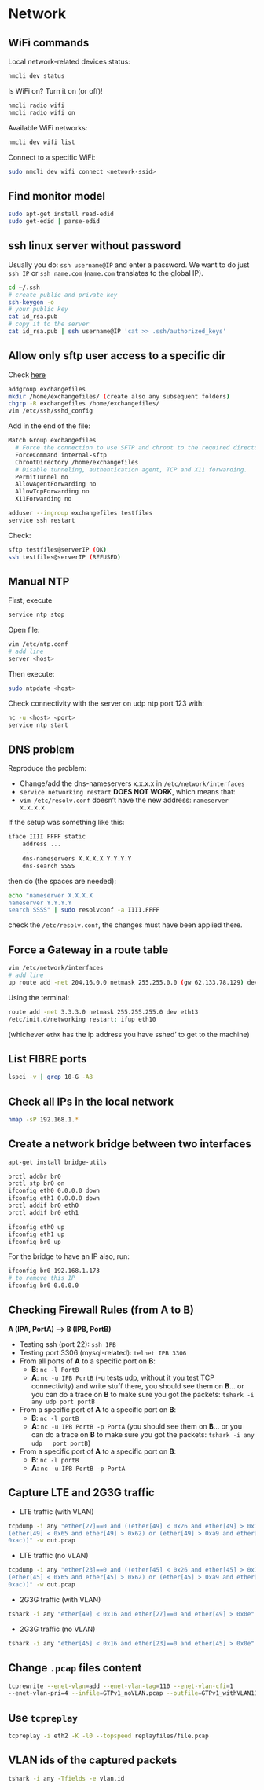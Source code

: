 # Network

## WiFi commands

Local network-related devices status:
```bash
nmcli dev status
```

Is WiFi on? Turn it on (or off)!
```bash
nmcli radio wifi
nmcli radio wifi on
```

Available WiFi networks:
```bash
nmcli dev wifi list
```

Connect to a specific WiFi:
```bash
sudo nmcli dev wifi connect <network-ssid>
```

## Find monitor model

```bash
sudo apt-get install read-edid
sudo get-edid | parse-edid
```

## ssh linux server without password

Usually you do: `ssh username@IP` and enter a password. 
We want to do just `ssh IP` or `ssh name.com` (`name.com` translates to the global IP).

```bash
cd ~/.ssh
# create public and private key
ssh-keygen -o
# your public key
cat id_rsa.pub
# copy it to the server
cat id_rsa.pub | ssh username@IP 'cat >> .ssh/authorized_keys'
```

## Allow only sftp user access to a specific dir

Check [here](http://passingcuriosity.com/2014/openssh-restrict-to-sftp-chroot/)
```bash
addgroup exchangefiles
mkdir /home/exchangefiles/ (create also any subsequent folders)
chgrp -R exchangefiles /home/exchangefiles/
vim /etc/ssh/sshd_config
```

Add in the end of the file:
```bash
Match Group exchangefiles
  # Force the connection to use SFTP and chroot to the required directory.
  ForceCommand internal-sftp
  ChrootDirectory /home/exchangefiles
  # Disable tunneling, authentication agent, TCP and X11 forwarding.
  PermitTunnel no
  AllowAgentForwarding no
  AllowTcpForwarding no
  X11Forwarding no
```

```bash
adduser --ingroup exchangefiles testfiles
service ssh restart
```

Check:
```bash
sftp testfiles@serverIP (OK)
ssh testfiles@serverIP (REFUSED)
```

## Manual NTP

First, execute
```bash
service ntp stop
```

Open file:
```bash
vim /etc/ntp.conf
# add line
server <host>
```

Then execute:
```bash
sudo ntpdate <host>
```

Check connectivity with the server on udp ntp port 123 with:
```bash
nc -u <host> <port>
service ntp start
```

## DNS problem

Reproduce the problem:

- Change/add the dns-nameservers x.x.x.x in `/etc/network/interfaces`
- `service networking restart` **DOES NOT WORK**, which means that:
- `vim /etc/resolv.conf` doesn't have the new address: `nameserver x.x.x.x`

If the setup was something like this:
```bash
iface IIII FFFF static
    address ...
    ...
    dns-nameservers X.X.X.X Y.Y.Y.Y
    dns-search SSSS
```
then do (the spaces are needed):
```bash
echo "nameserver X.X.X.X
nameserver Y.Y.Y.Y
search SSSS" | sudo resolvconf -a IIII.FFFF
```
check the `/etc/resolv.conf`, the changes must have been applied there.

## Force a Gateway in a route table

```bash
vim /etc/network/interfaces
# add line
up route add -net 204.16.0.0 netmask 255.255.0.0 (gw 62.133.78.129) dev eth12
```

Using the terminal:
```bash
route add -net 3.3.3.0 netmask 255.255.255.0 dev eth13
/etc/init.d/networking restart; ifup eth10
```
(whichever `ethX` has the ip address you have sshed' to get to the machine)

## List FIBRE ports

```bash
lspci -v | grep 10-G -A8
```

## Check all IPs in the local network

```bash
nmap -sP 192.168.1.*
```

## Create a network bridge between two interfaces

```bash
apt-get install bridge-utils

brctl addbr br0
brctl stp br0 on
ifconfig eth0 0.0.0.0 down
ifconfig eth1 0.0.0.0 down
brctl addif br0 eth0
brctl addif br0 eth1

ifconfig eth0 up
ifconfig eth1 up
ifconfig br0 up
```

For the bridge to have an IP also, run:
```bash
ifconfig br0 192.168.1.173
# to remove this IP
ifconfig br0 0.0.0.0
```

## Checking Firewall Rules (from A to B)

**A (IPA, PortA) -----> B (IPB, PortB)**

- Testing ssh (port 22): `ssh IPB`
- Testing port 3306 (mysql-related): `telnet IPB 3306`
- From all ports of **A** to a specific port on **B**:
	- **B**: `nc -l PortB`
	- **A**: `nc -u IPB PortB` (-u tests udp, without it you test TCP connectivity)
	and write stuff there, you should see them on **B**... or you can do a trace
	on **B** to make sure you got the packets: `tshark -i any udp port portB`
- From a specific port of **A** to a specific port on **B**:
	- **B**: `nc -l portB`
	- **A**: `nc -u IPB PortB -p PortA` (you should see them on **B**... or you
	can do a trace on **B** to make sure you got the packets: `tshark -i any udp
	port portB`)
- From a specific port of **A** to a specific port on **B**:
	- **B**: `nc -l portB`
	- **A**: `nc -u IPB PortB -p PortA`

## Capture LTE and 2G3G traffic

- LTE traffic (with VLAN)

```bash
tcpdump -i any "ether[27]==0 and ((ether[49] < 0x26 and ether[49] > 0x1F) or
(ether[49] < 0x65 and ether[49] > 0x62) or (ether[49] > 0xa9 and ether[49] <
0xac))" -w out.pcap
```

- LTE traffic (no VLAN)

```bash
tcpdump -i any "ether[23]==0 and ((ether[45] < 0x26 and ether[45] > 0x1F) or
(ether[45] < 0x65 and ether[45] > 0x62) or (ether[45] > 0xa9 and ether[45] <
0xac))" -w out.pcap
```

- 2G3G traffic (with VLAN)

```bash
tshark -i any "ether[49] < 0x16 and ether[27]==0 and ether[49] > 0x0e" -w out.pcap
```

- 2G3G traffic (no VLAN)

```bash
tshark -i any "ether[45] < 0x16 and ether[23]==0 and ether[45] > 0x0e" -w out.pcap
```

## Change `.pcap` files content

```bash
tcprewrite --enet-vlan=add --enet-vlan-tag=110 --enet-vlan-cfi=1
--enet-vlan-pri=4 --infile=GTPv1_noVLAN.pcap --outfile=GTPv1_withVLAN110.pcap
```

## Use `tcpreplay`

```bash
tcpreplay -i eth2 -K -l0 --topspeed replayfiles/file.pcap
```

## VLAN ids of the captured packets

```bash
tshark -i any -Tfields -e vlan.id
```
